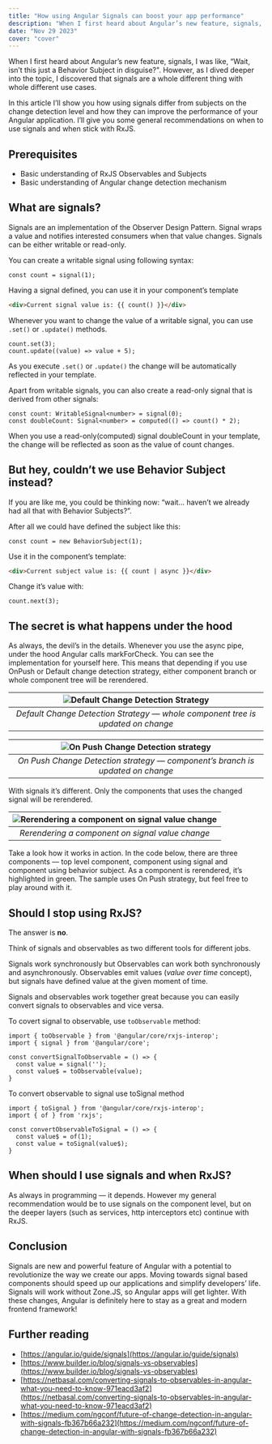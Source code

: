 ```yaml
---
title: "How using Angular Signals can boost your app performance"
description: "When I first heard about Angular’s new feature, signals, I was like, \"Wait, isn’t this just a Behavior Subject in disguise?\". However, as I dived deeper into the topic, I discovered that signals are a whole different thing with..."
date: "Nov 29 2023"
cover: "cover"
---
```


When I first heard about Angular’s new feature, signals, I was like, “Wait, isn’t this just a Behavior Subject in disguise?". However, as I dived deeper into the topic, I discovered that signals are a whole different thing with whole different use cases.

In this article I’ll show you how using signals differ from subjects on the change detection level and how they can improve the performance of your Angular application. I’ll give you some general recommendations on when to use signals and when stick with RxJS.

## Prerequisites

- Basic understanding of RxJS Observables and Subjects
- Basic understanding of Angular change detection mechanism

## What are signals?

Signals are an implementation of the Observer Design Pattern. Signal wraps a value and notifies interested consumers when that value changes. Signals can be either writable or read-only.

You can create a writable signal using following syntax:

```tsx
const count = signal(1);
```

Having a signal defined, you can use it in your component’s template

```html
<div>Current signal value is: {{ count() }}</div>
```

Whenever you want to change the value of a writable signal, you can use `.set()` or `.update()` methods.

```tsx
count.set(3);
count.update((value) => value + 5);
```

As you execute `.set()` or `.update()` the change will be automatically reflected in your template.

Apart from writable signals, you can also create a read-only signal that is derived from other signals:

```tsx
const count: WritableSignal<number> = signal(0);
const doubleCount: Signal<number> = computed(() => count() * 2);
```

When you use a read-only(computed) signal doubleCount in your template, the change will be reflected as soon as the value of count changes.

## But hey, couldn’t we use Behavior Subject instead?

If you are like me, you could be thinking now: “wait… haven’t we already had all that with Behavior Subjects?”.

After all we could have defined the subject like this:

```tsx
const count = new BehaviorSubject(1);
```

Use it in the component’s template:

```html
<div>Current subject value is: {{ count | async }}</div>
```

Change it’s value with:

```tsx
count.next(3);
```

## The secret is what happens under the hood

As always, the devil’s in the details. Whenever you use the async pipe, under the hood Angular calls markForCheck. You can see the implementation for yourself here. This means that depending if you use OnPush or Default change detection strategy, either component branch or whole component tree will be rerendered.

| <div class="overflow-hidden rounded-lg">![Default Change Detection Strategy](vis1.gif)</div> |
|:--:|
| *Default Change Detection Strategy — whole component tree is updated on change* |

| ![On Push Change Detection strategy](vis2.gif) |
|:--:|
| *On Push Change Detection strategy — component’s branch is updated on change* |

With signals it’s different. Only the components that uses the changed signal will be rerendered.


| <div class="overflow-hidden rounded-lg">![Rerendering a component on signal value change](vis3.gif)</div> |
|:--:|
| *Rerendering a component on signal value change* |

Take a look how it works in action. In the code below, there are three components — top level component, component using signal and component using behavior subject. As a component is rerendered, it’s highlighted in green. The sample uses On Push strategy, but feel free to play around with it.

<StackBlitz
  url="https://stackblitz.com/edit/signal-vs-subjects?ctl=1&embed=1&file=src%2Fmain.ts"
/>
  
## Should I stop using RxJS?

The answer is **no**.

Think of signals and observables as two different tools for different jobs.

Signals work synchronously but Observables can work both synchronously and asynchronously. Observables emit values (*value over time* concept), but signals have defined value at the given moment of time.

Signals and observables work together great because you can easily convert signals to observables and vice versa.

To covert signal to observable, use `toObservable` method:

```tsx
import { toObservable } from '@angular/core/rxjs-interop';
import { signal } from '@angular/core';

const convertSignalToObservable = () => {
  const value = signal('');
  const value$ = toObservable(value);
}
```

To convert observable to signal use toSignal method

```tsx
import { toSignal } from '@angular/core/rxjs-interop';
import { of } from 'rxjs';

const convertObservableToSignal = () => {
  const value$ = of(1);
  const value = toSignal(value$);
}
```

## When should I use signals and when RxJS?

As always in programming — it depends. However my general recommendation would be to use signals on the component level, but on the deeper layers (such as services, http interceptors etc) continue with RxJS.

## Conclusion

Signals are new and powerful feature of Angular with a potential to revolutionize the way we create our apps. Moving towards signal based components should speed up our applications and simplify developers’ life. Signals will work without Zone.JS, so Angular apps will get lighter. With these changes, Angular is definitely here to stay as a great and modern frontend framework!

## Further reading

- [https://angular.io/guide/signals](https://angular.io/guide/signals)
- [https://www.builder.io/blog/signals-vs-observables](https://www.builder.io/blog/signals-vs-observables)
- [https://netbasal.com/converting-signals-to-observables-in-angular-what-you-need-to-know-971eacd3af2](https://netbasal.com/converting-signals-to-observables-in-angular-what-you-need-to-know-971eacd3af2)
- [https://medium.com/ngconf/future-of-change-detection-in-angular-with-signals-fb367b66a232](https://medium.com/ngconf/future-of-change-detection-in-angular-with-signals-fb367b66a232)
